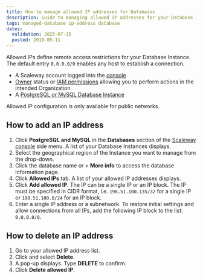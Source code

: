 ```yaml
---
title: How to manage allowed IP addresses for Databases
description: Guide to managing allowed IP addresses for your Database Instances.
tags: managed-database ip-address database
dates:
  validation: 2025-07-15
  posted: 2019-05-11
---
```



Allowed IPs define remote access restrictions for your Database Instance. The default entry `0.0.0.0/0` enables any host to establish a connection.

<Requirements />

- A Scaleway account logged into the [console](https://console.scaleway.com)
- [Owner](/iam/concepts/#owner) status or [IAM permissions](/iam/concepts/#permission) allowing you to perform actions in the intended Organization
- A [PostgreSQL or MySQL Database Instance](/managed-databases-for-postgresql-and-mysql/quickstart/)

<Message type="note">
  Allowed IP configuration is only available for public networks.
</Message>

## How to add an IP address

1. Click **PostgreSQL and MySQL** in the **Databases** section of the [Scaleway console](https://console.scaleway.com) side menu. A list of your Database Instances displays.
2. Select the geographical region of the Instance you want to manage from the drop-down.
3. Click the database name or <Icon name="more" /> > **More info** to access the database information page.
4. Click **Allowed IPs** tab. A list of your allowed IP addresses displays.
5. Click **Add allowed IP**. The IP can be a single IP or an IP block.
    <Message type="note">
      The IP must be specified in CIDR format, i.e. `198.51.100.135/32` for a single IP or `198.51.100.0/24` for an IP block.
    </Message>
6. Enter a single IP address or a subnetwork.
    <Message type="note">
      To restore initial settings and allow connections from all IPs, add the following IP block to the list: `0.0.0.0/0`.
    </Message>

## How to delete an IP address

1. Go to your allowed IP address list.
2. Click <Icon name="more" /> and select **Delete**.
3. A pop-up displays. Type **DELETE** to confirm.
4. Click **Delete allowed IP**.



